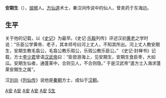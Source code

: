 '''安期生'''（{{bd|？||？|catIdx=A安}}），[[琅琊|琅琊]]人。[[方仙道|方仙道]]术士，秦汉间传说中的仙人，曾卖药于东海边。

==生平==
关于他的记载，以《[[史记|史记]]》为最早。《史记·[[乐毅|乐毅]]列传》评述汉初[[黄老|黄老]]之学时说：“乐臣公学黄帝、老子，其本师号曰河上丈人，不知其所出。河上丈人教安期生，安期生教毛翕公，毛翕公教乐瑕公，乐瑕公教乐臣公。” 《史记·封禅书》记载，方士[[李少君|李少君]]曾语[[汉武帝|汉武帝]]曰：“臣尝游海上，见安期生，安期生食臣枣，大如瓜。安期生仙者，通蓬莱中，合则见人，不合则隐。” 于是汉武帝“遣方士入海求蓬莱安期生之属”。

汉[[刘向|刘向]]《[[列仙传|列仙传]]》说他是[[秦朝|秦朝]]方士，成仙于[[汉朝|汉朝]]。

[[Category:秦朝人|A安]]
[[Category:漢朝道教人物|A安]]
[[Category:山东道教人物|A安]]
[[Category:青岛宗教人士|A安]]
[[Category:神仙|A安]]
[[Category:安期姓|S生]]